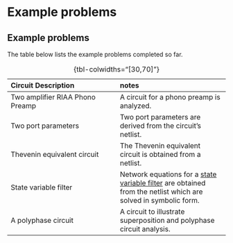 # Example problems {#sec-Problems .unnumbered}

<!--
Update this section to include typical topics in circuit analysis

Can MNA equations be turned into state variable equations? See page Haykin page 59
-->

## Example problems
The table below lists the example problems completed so far.

: {tbl-colwidths="[30,70]"}

| Circuit Description | notes |
|:---|:---|
| Two amplifier RIAA Phono Preamp | A circuit for a phono preamp is analyzed. |
| Two port parameters | Two port parameters are derived from the circuit's netlist. |
| Thevenin equivalent circuit | The Thevenin equivalent circuit is obtained from a netlist. |
| State variable filter | Network equations for a [state variable filter](https://en.wikipedia.org/wiki/State_variable_filter) are obtained from the netlist which are solved in symbolic form. |
| A polyphase circuit | A circuit to illustrate superposition and polyphase circuit analysis. |
<!--
| Laplace transforms | |
| Transient circuit | initial conditions |
-->
<br>
<br>

<!--
## Future example problems

: table caption {tbl-colwidths="[30,70]"}  

| Circuit Description | notes |
|:---|:---|
| Active filters | Several of these started [Sallen–Key topology](https://en.wikipedia.org/wiki/Sallen%E2%80%93Key_topology) |
| Active inductor, Nullors, Gyrators, NICs, Current Conveyor | Where are these used?<br>Controlled Sources, Nullors, Active Gain Devices, Impedance Converters and Inverters (Gyrators, NICs, Current Conveyors)<br>See Op Amp circuit #2 or #2HP  See Haydak Chapter 13, for RC-NIC and RC gyrator filters  |
| Wien bridge oscillator | https://en.wikipedia.org/wiki/Wien_bridge_oscillator <br>Simple circuit <br>not so easy to make osc in LTSpice. Notebook started |
| Switched mode power supply | Do the LED driver fly back circuit, <br>see Analog Devices power management tools, <br>https://www.analog.com/en/design-center/design-tools-and-calculators/power-management-tools.html |
| Pi filter transfer function |  |
| Bridge-T network analysis |  |
| T-coil circuit | See papers in download folder |
| Diode circuit | Get network equations with R in place of diode and then substitute equations for diode in python |
| Transistor circuit | Get network equations with R’s in place of transistor and then substitute equations in python<br>Or look at an Op Amp model that can have C in the feedback loop |
| Tone control circuit of link | https://sound-au.com/project27.htm |
| Chua's circuit | work in progress<br>See circuit analysis folder under jupyterlab<br>https://en.wikipedia.org/wiki/Chua's_circuit |
-->
